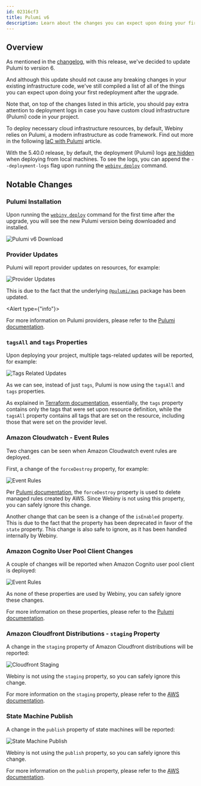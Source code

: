 ```yaml
---
id: 02316cf3
title: Pulumi v6
description: Learn about the changes you can expect upon doing your first redeployment after the upgrade to Pulumi v6.
---
```



## Overview

As mentioned in the [changelog](/docs/release-notes/5.40.0/changelog#introducing-pulumi-v6-4096), with this release, we've decided to update Pulumi to version 6.

And although this update should not cause any breaking changes in your existing infrastructure code, we've still compiled a list of all of the things you can expect upon doing your first redeployment after the upgrade. 

Note that, on top of the changes listed in this article, you should pay extra attention to deployment logs in case you have custom cloud infrastructure (Pulumi) code in your project.

<Alert type="info">

  To deploy necessary cloud infrastructure resources, by default, Webiny relies on Pulumi, a modern infrastructure as
  code framework. Find out more in the following [IaC with Pulumi](/docs/infrastructure/pulumi-iac/iac-with-pulumi)
  article.

</Alert>

<Alert type="warning">

  With the 5.40.0 release, by default, the deployment (Pulumi) logs [are hidden](/docs/release-notes/5.40.0/changelog#pulumi-output-hidden-by-default) when deploying from local machines. To see
  the logs, you can append the `--deployment-logs` flag upon running the [`webiny deploy`](/docs/core-development-concepts/basics/project-deployment) command.
  
</Alert>

## Notable Changes

### Pulumi Installation

Upon running the [`webiny deploy`](/docs/{version}/core-development-concepts/basics/project-deployment) command for the first time after the upgrade, you will see the new Pulumi version being downloaded and installed.

<Image src={pulumiDownload} alt="Pulumi v6 Download" />

### Provider Updates

Pulumi will report provider updates on resources, for example:

<Image src={providerUpdates} alt="Provider Updates" />

This is due to the fact that the underlying [`@pulumi/aws`](https://www.npmjs.com/package/@pulumi/aws) package has been updated.

<Alert type={"info"}>

  For more information on Pulumi providers, please refer to the [Pulumi documentation](https://www.pulumi.com/docs/concepts/resources/providers/).

</Alert>

### `tagsAll` and `tags` Properties

Upon deploying your project, multiple tags-related updates will be reported, for example:

<Image src={tagsRelatedUpdates} alt="Tags Related Updates" />

As we can see, instead of just `tags`, Pulumi is now using the `tagsAll` and `tags` properties. 

As explained in [Terraform documentation](https://registry.terraform.io/providers/hashicorp/aws/latest/docs/guides/resource-tagging#propagating-tags-to-all-resources), essentially, the `tags` property contains only the tags that were set upon resource definition, while the `tagsAll` property contains all tags that are set on the resource, including those that were set on the provider level.

### Amazon Cloudwatch - Event Rules

Two changes can be seen when Amazon Cloudwatch event rules are deployed.

First, a change of the `forceDestroy` property, for example:

<Image src={eventRules} alt="Event Rules" />

Per [Pulumi documentation](https://www.pulumi.com/registry/packages/aws/api-docs/cloudwatch/eventrule/), the `forceDestroy` property is used to delete managed rules created by AWS. Since Webiny is not using this property, you can safely ignore this change.

Another change that can be seen is a change of the `isEnabled` property. This is due to the fact that the property has been deprecated in favor of the `state` property. This change is also safe to ignore, as it has been handled internally by Webiny.

### Amazon Cognito User Pool Client Changes

A couple of changes will be reported when Amazon Cognito user pool client is deployed:

<Image src={userPoolClientChanges} alt="Event Rules" />

As none of these properties are used by Webiny, you can safely ignore these changes.

<Alert type="info">

  For more information on these properties, please refer to the [Pulumi documentation](https://www.pulumi.com/registry/packages/aws/api-docs/cognito/userpoolclient/).

</Alert>

### Amazon Cloudfront Distributions - `staging` Property

A change in the `staging` property of Amazon Cloudfront distributions will be reported:

<Image src={cfStaging} alt="Cloudfront Staging" />

Webiny is not using the `staging` property, so you can safely ignore this change.

<Alert type="info">

  For more information on the `staging` property, please refer to the [AWS documentation](https://docs.aws.amazon.com/AmazonCloudFront/latest/DeveloperGuide/continuous-deployment.html).

</Alert>

### State Machine Publish

A change in the `publish` property of state machines will be reported:

<Image src={stateMachinePublish} alt="State Machine Publish" />

Webiny is not using the `publish` property, so you can safely ignore this change.

<Alert type="info">

  For more information on the `publish` property, please refer to the [AWS documentation](https://docs.aws.amazon.com/step-functions/latest/dg/concepts-state-machine-version.html).

</Alert>
